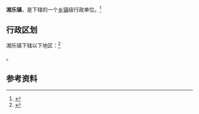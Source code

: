 {{中国乡级行政区|62/10/26/105/000}}

'''湘乐镇'''，是{{PRC admin/fullname|62/10/26/105/000|3}}下辖的一个[[乡镇|乡镇]]级行政单位。<ref>{{PRC admin/ref sgc|{{PRC admin/parent|62/10/26/105/000}}}}</ref>

== 行政区划 ==

湘乐镇下辖以下地区：<ref>{{PRC admin/ref sgc|62/10/26/105/000}}</ref>

{{PRC admin/children|62/10/26/105/000}}。

== 参考资料 ==

{{reflist}}

{{行政区划小作品}}
{{PRC admin/navcat|62/10/26/105/000}}